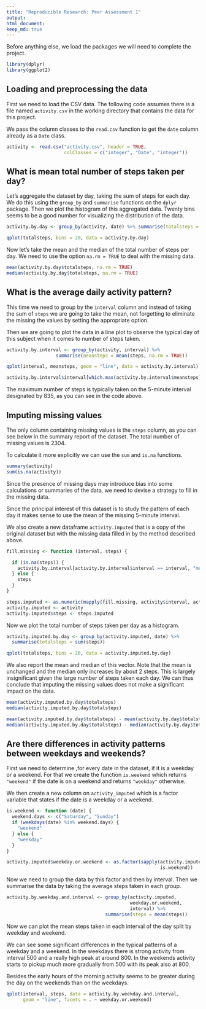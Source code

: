 ```yaml
---
title: "Reproducible Research: Peer Assessment 1"
output: 
html_document:
keep_md: true
---
```


Before anything else, we load the packages we will need to complete the project.

```r
library(dplyr)
library(ggplot2)
```

## Loading and preprocessing the data

First we need to load the CSV data. The following code assumes there is a file named
`activity.csv` in the working directory that contains the data for this project.

We pass the column classes to the `read.csv` function to get the `date` column already
as a `Date` class.

```r
activity <- read.csv("activity.csv", header = TRUE,
                     colClasses = c("integer", "Date", "integer"))
```

## What is mean total number of steps taken per day?

Let's aggregate the dataset by day, taking the sum of steps for each day.
We do this using the `group_by` and `summarise` functions on the `dplyr` package.
Then we plot the histogram of this aggregated data. Twenty bins seems to be a good
number for visualizing the distribution of the data.

```r
activity.by.day <- group_by(activity, date) %>% summarise(totalsteps = sum(steps))

qplot(totalsteps, bins = 20, data = activity.by.day)
```

Now let's take the mean and the median of the total number of steps per day. We need
to use the option `na.rm = TRUE` to deal with the missing data.

```r
mean(activity.by.day$totalsteps, na.rm = TRUE)
median(activity.by.day$totalsteps, na.rm = TRUE)
```

## What is the average daily activity pattern?

This time we need to group by the `interval` column and instead of taking the sum
of `steps` we are going to take the mean, not forgetting to eliminate the missing
the values by setting the appropriate option.

Then we are going to plot the data in a line plot to observe the typical day of
this subject when it comes to number of steps taken.

```r
activity.by.interval <- group_by(activity, interval) %>% 
                  summarise(meansteps = mean(steps, na.rm = TRUE))

qplot(interval, meansteps, geom = "line", data = activity.by.interval)
```

```r
activity.by.interval$interval[which.max(activity.by.interval$meansteps)]
```

The maximum number of steps is typically taken on the 5-minute interval designated
by 835, as you can see in the code above.


## Imputing missing values

The only column containing missing values is the `steps` column, as you can
see below in the summary report of the dataset. The total number of missing
values is 2304.

To calculate it more explicitly we can use the `sum` and `is.na` functions.

```r
summary(activity)
sum(is.na(activity))
```

Since the presence of missing days may introduce bias into some
calculations or summaries of the data, we need to devise a strategy to
fill in the missing data.

Since the principal interest of this dataset is to study the pattern of
each day it makes sense to use the mean of the missing 5-minute interval.

We also create a new dataframe `activity.imputed` that is a copy of the
original dataset but with the missing data filled in by the method
described above.

```r
fill.missing <- function (interval, steps) {

  if (is.na(steps)) {
    activity.by.interval[activity.by.interval$interval == interval, "meansteps"]
  } else {
    steps
  }
}

steps.imputed <- as.numeric(mapply(fill.missing, activity$interval, activity$steps))
activity.imputed <- activity
activity.imputed$steps <- steps.imputed
```

Now we plot the total number of steps taken per day as a histogram.

```r
activity.imputed.by.day <- group_by(activity.imputed, date) %>% 
  summarise(totalsteps = sum(steps))

qplot(totalsteps, bins = 20, data = activity.imputed.by.day)
```

We also report the mean and median of this vector. Note that the mean is unchanged
and the median only increases by about 2 steps. This is largely insignificant given
the large number of steps taken each day. We can thus conclude that imputing the
missing values does not make a significant impact on the data.

```r
mean(activity.imputed.by.day$totalsteps)
median(activity.imputed.by.day$totalsteps)
```
```r
mean(activity.imputed.by.day$totalsteps) - mean(activity.by.day$totalsteps, na.rm = TRUE)
median(activity.imputed.by.day$totalsteps) - median(activity.by.day$totalsteps, na.rm = TRUE)
```


## Are there differences in activity patterns between weekdays and weekends?

First we need to determine ,for every date in the dataset, if it is a weekday
or a weekend. For that we create the function `is.weekend` which returns
`"weekend"` if the date is on a weekend and returns `"weekday"` otherwise.

We then create a new column on `activity_imputed` which is a factor variable that
states if the date is a weekday or a weekend.

```r
is.weekend <- function (date) {
  weekend.days <- c("Saturday", "Sunday")
  if (weekdays(date) %in% weekend.days) {
    "weekend"
  } else {
    "weekday"
  }
}

activity.imputed$weekday.or.weekend <- as.factor(sapply(activity.imputed$date, 
                                                        is.weekend))
```

Now we need to group the data by this factor and then by interval. Then we
summarise the data by taking the average steps taken in each group.

```r
activity.by.weekday.and.interval <- group_by(activity.imputed,
                                             weekday.or.weekend,
                                             interval) %>%
                                    summarise(steps = mean(steps))
```

Now we can plot the mean steps taken in each interval of the day split
by weekday and weekend.

We can see some significant differences in the typical patterns of a weekday
and a weekend. In the weekdays there is strong activity from interval 500 and
a really high peak at around 800. In the weekends activity starts to pickup
much more gradually from 500 with its peak also at 800.

Besides the early hours of the morning activity seems to be greater during
the day on the weekends than on the weekdays.
```r
qplot(interval, steps, data = activity.by.weekday.and.interval,
      geom = "line", facets = . ~ weekday.or.weekend)
```